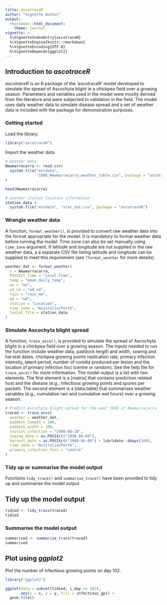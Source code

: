 ```yaml
---
title: ascotraceR
author: "Vignette Author" 
output:
  rmarkdown::html_document:
    theme: journal
vignette: >
  %\VignetteIndexEntry{ascotraceR}
  %\VignetteEngine{knitr::rmarkdown}
  %\VignetteEncoding{UTF-8}
  %\VignetteDepends{ggplot2}
---
```


## Introduction to _ascotraceR_

_ascotraceR_ is an R package of the 'ascotraceR' model developed to simulate the spread of Ascochyta blight in a chickpea field over a growing season.
Parameters and variables used in the model were mostly derived from the literature and were subjected to validation in the field.
The model uses daily weather data to simulate disease spread and a set of weather data is included with the package for demonstration purposes.

### Getting started

Load the library.

```r
library("ascotraceR")
```

Import the weather data

```r
# weather data
Newmarracarra <- read.csv(
  system.file("extdata",
              "1998_Newmarracarra_weather_table.csv", package = "ascotraceR")
)

head(Newmarracarra)

# weather station location information
station_data <-
  system.file("extdata", "stat_dat.csv", package = "ascotraceR")
```

### Wrangle weather data 

A function, `format_weather()`, is provided to convert raw weather data into the format appropriate for the model.
It is mandatory to format weather data before running the model.
Time zone can also be set manually using `time_zone` argument.
If latitude and longitude are not supplied in the raw weather data, a a separate CSV file listing latitude and longitude can be supplied to meet this requirement (see `?format_weather` for more details).

```r
weather_dat <- format_weather(
  x = Newmarracarra,
  POSIXct_time = "Local.Time",
  temp = "mean_daily_temp",
  ws = "ws",
  wd_sd = "wd_sd",
  rain = "rain_mm",
  wd = "wd",
  station = "Location",
  time_zone = "Australia/Perth",
  lonlat_file = station_data
)
```

### Simulate Ascochyta blight spread

A function, `trace_asco()`, is provided to simulate the spread of Ascochyta blight in a chickpea field over a growing season.
The inputs needed to run the function include weather data, paddock length and width, sowing and harvest dates, chickpea growing points replication rate, primary infection intensity, latent period, number of conidia produced per lesion and the location of primary infection foci (centre or random).
See the help file for `trace_asco()` for more information.
The model output is a list with two elements.
The first element is a [matrix] that contains prediction related host and the disease (e.g., infectious growing points and spores per packet). 
The second element is a [data.table] that summarises weather variables (e.g., cumulative rain and cumulative wet hours) over a growing season.

```r
# Predict Ascochyta blight spread for the year 1988 at Newmarracarra
traced <- trace_asco(
  weather = weather_dat,
  paddock_length = 100,
  paddock_width = 100,
  initial_infection = "1998-06-10",
  sowing_date = as.POSIXct("1998-06-09"),
  harvest_date = as.POSIXct("1998-06-09") + lubridate::ddays(100),
  time_zone = "Australia/Perth",
  primary_infection_foci = "centre"
)
```

### Tidy up or summarise the model output

Functions `tidy_trace()` and `summarise_trace()` have been provided to tidy up and summarise the model output

## Tidy up the model output 

```r
tidied <- tidy_trace(traced)
tidied
```


### Summarise the model output

```r
summarised <- summarise_trace(traced)
summarised
```

## Plot using _ggplot2_

Plot the number of infectious growing points on day 102.

```r

library("ggplot2")

ggplot(data = subset(tidied, i_day == 102),
       aes(x = x, y = y, fill = infectious_gp)) +
  geom_tile()
```

